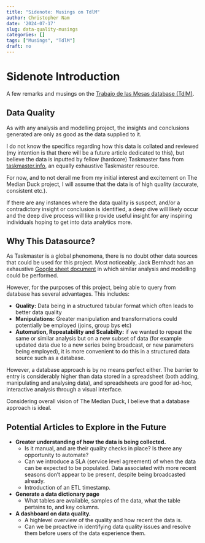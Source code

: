 ---
title: "Sidenote: Musings on TdlM"
author: Christopher Nam
date: '2024-07-17'
slug: data-quality-musings
categories: []
tags: ["Musings", "TdlM"]
draft: no
---

# Sidenote Introduction
A few remarks and musings on the [Trabajo de las Mesas database (TdlM)](https://tdlm.fly.dev/).

## Data Quality

As with any analysis and modelling project, the insights and conclusions generated are only as good as the data supplied to it.

I do not know the specifics regarding how this data is collated and reviewed (my intention is that there will be a future article dedicated to this), but believe the data is inputted by fellow (hardcore) Taskmaster fans from [taskmaster.info](https://taskmaster.info/), an equally exhaustive Taskmaster resource.

For now, and to not derail me from my initial interest and excitement on The Median Duck project, I will assume that the data is of high quality (accurate, consistent etc.).

If there are any instances where the data quality is suspect, and/or a contradictory insight or conclusion is identified, a deep dive will likely occur and the deep dive process will like provide useful insight for any inspiring individuals hoping to get into data analytics more.

## Why This Datasource?

As Taskmaster is a global phenomena, there is no doubt other data sources that could be used for this project. Most noticeably, Jack Bernhadt has an exhaustive [Google sheet document](https://docs.google.com/spreadsheets/d/1Us84BGInJw8Ef32xCVSVNo1W5mjri9CpUffYfLnq5xA/edit?usp=sharing) in which similar analysis and modelling could be performed.

However, for the purposes of this project, being able to query from database has several advantages. This includes:

-   **Quality:** Data being in a structured tabular format which often leads to better data quality
-   **Manipulations:** Greater manipulation and transformations could potentially be employed (joins, group bys etc)
-   **Automation, Repeatability and Scalabilty:** if we wanted to repeat the same or similar analysis but on a new subset of data (for example updated data due to a new series being broadcast, or new parameters being employed), it is more convenient to do this in a structured data source such as a database.

However, a database approach is by no means perfect either. The barrier to entry is considerably higher than data stored in a spreadsheet (both adding, manipulating and analysing data), and spreadsheets are good for ad-hoc, interactive analysis through a visual interface.

Considering overall vision of The Median Duck, I believe that a database approach is ideal.

## Potential Articles to Explore in the Future

-   **Greater understanding of how the data is being collected.**
    -   Is it manual, and are their quality checks in place? Is there any opportunity to automate?
    -   Can we introduce a SLA (service level agreement) of when the data can be expected to be populated. Data associated with more recent seasons don't appear to be present, despite being broadcasted already.
    -   Introduction of an ETL timestamp.
-   **Generate a data dictionary page**
    -   What tables are available, samples of the data, what the table pertains to, and key columns.
-   **A dashboard on data quality.**
    -   A highlevel overview of the quality and how recent the data is.
    - Can we be proactive in identifying data quality issues and resolve them before users of the data experience them.

